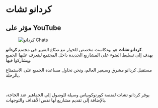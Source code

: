 # كردانو تشات 

## مؤثر على YouTube  

<figure className="img-center">
  <img src="/images/partners/influencers/cardano-chats.avif" alt="كردانو Chats" />
</figure>  

**كردانو تشات** هو بودكاست مخصص للحوار مع صنّاع التغيير في مجتمع **كردانو**.  
يهدف إلى تسليط الضوء على المشاريع الجديدة داخل المجتمع ليتعرف عليها الجميع ويشاركوا فيها.  

مستقبل كردانو مشرق وسيغير العالم، ونحن نحاول مساعدة الجميع على الاستمتاع بالرحلة.  

</br>  

يوفر كردانو تشات  لمنصة كورنوكوبياس  وسيلة للوصول إلى الجماهير عند الحاجة، بالإضافة إلى تقديم مشاريع لها نفس الأهداف والتوجهات.  
